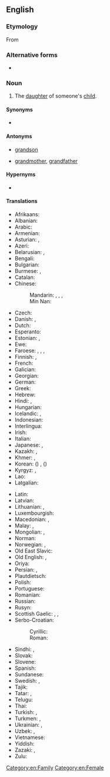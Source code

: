 ==English==
{{wikipedia}}

===Etymology===
From {{prefix|grand|daughter|lang=en}}

===Alternative forms===
* {{l|en|grandaughter}}

===Noun===
{{en-noun}}

# The [[daughter]] of someone's [[child]].

====Synonyms====
* {{l|en|grandgirl}}

====Antonyms====
* {{qualifier|with regard to gender}} [[grandson]]
* {{qualifier|with regard to ancestry}} [[grandmother]], [[grandfather]]

====Hypernyms====
* {{l|en|grandchild}}

====Translations====
{{trans-top|daughter of someone’s child}}
* Afrikaans: {{t+|af|kleindogter}}
* Albanian: {{t+|sq|mbesë|f}}
* Arabic: {{t|ar|حَفِيدَة|f}}
* Armenian: {{t+|hy|թոռնուհի}}
* Asturian: {{t+|ast|nieta|f}}, {{t+|ast|ñeta|f}}
* Azeri: {{t+|az|nəvə}}
* Belarusian: {{t|be|уну́чка|f|sc=Cyrl}}, {{t|be|ўну́чка|f|sc=Cyrl}}
* Bengali: {{t|bn|নাতনি|f}}
* Bulgarian: {{t+|bg|вну́чка|f|sc=Cyrl}}
* Burmese: {{t+|my|မြေး|sc=Mymr}} {{q|grandchild}}, {{t|my|မြေးမ}}
* Catalan: {{t+|ca|néta|f}}
* Chinese:
*: Mandarin: {{qualifier|son's daughter}} {{t+|cmn|孫女|sc=Hani}}, {{t+|cmn|孙女|tr=sūnnǚ|sc=Hani}}, {{qualifier|daughter's daughter}} {{t+|cmn|外孫女|sc=Hani}}, {{t+|cmn|外孙女|tr=wàisūnnǚ|sc=Hani}}
*: Min Nan: {{t|nan|查某孫|tr=tsa-bóo-sun|sc=Hans}}
* Czech: {{t+|cs|vnučka|f}}
* Danish: {{t+|da|sønnedatter}} {{qualifier|son's daughter}}, {{t+|da|datterdatter}} {{qualifier|daughter's daughter}}
* Dutch: {{t+|nl|kleindochter|f}}
* Esperanto: {{t|eo|nepino}}
* Estonian: {{t|et|pojatütar}} {{qualifier|son's daughter}}, {{t|et|tütretütar}} {{qualifier|daughter's daughter}}
* Ewe: {{t|ee|tɔgbuiyɔvinyɔnu|f}}
* Faroese: {{t|fo|abbadóttir}} {{qualifier|grandfather's granddaughter}}, {{t|fo|ommudóttir}} {{qualifier|grandmother's granddaughter}}, {{t|fo|sonardóttir}} {{qualifier|son's daughter}}, {{t|fo|dótturdóttir}} {{qualifier|daughter's daughter}}
* Finnish: {{t|fi|pojantytär}} {{qualifier|son's daughter}}, {{t|fi|tyttärentytär}} {{qualifier|daughter's daughter}}
* French: {{t+|fr|petite-fille|f}}
* Galician: {{t|gl|neta|f}}
* Georgian: {{t+|ka|შვილიშვილი|sc=Geor}}
* German: {{t+|de|Enkelin|f}}
* Greek: {{t+|el|εγγονή|f}}
* Hebrew: {{t|he|נֶכְדָּה|tr=nekhdah|f}}
* Hindi: {{t+|hi|पोती}} {{qualifier|son's daughter}}, {{t+|hi|नाती}} {{qualifier|daughter's daughter}}
* Hungarian: {{t+|hu|lányunoka}}
* Icelandic: {{t+|is|sonardóttir|m}} {{qualifier|son's daughter}}, {{t+|is|dótturdóttir|f}} {{qualifier|daughter's daughter}}
* Indonesian: {{t+|id|cucu}}
* Interlingua: {{t|ia|granfilia}}
* Irish: {{t|ga|gariníon|f}}
* Italian: {{t+|it|nipote|f}}
* Japanese: {{t+|ja|孫娘|tr=まごむすめ, magomusume}}, {{t+|ja|孫|tr=まご, mago}} {{qualifier|grandchild}}
* Kazakh: {{t+|kk|немере|sc=Cyrl}}, {{t|kk|қыз немере|sc=Cyrl}}
* Khmer: {{t|km|ចៅស្រី|sc=Khmr|tr=chav srǝy}}, {{t|km|នត្តាស្រី|sc=Khmr|tr=noattaa srəy}}
* Korean: {{t+|ko|손녀}} ({{t+|ko|孫女}}) {{qualifier|son's daughter}}, {{t|ko|외손녀}} ({{t+|ko|外孫女}}) {{qualifier|daughter's daughter}}
* Kyrgyz: {{t|ky|мемире|sc=Cyrl}}, {{t|ky|небире|sc=Cyrl}}
* Lao: {{t|lo|ຫລານສາວ|sc=Laoo}}
* Latgalian: {{t|ltg|unuce|f}}
{{trans-mid}}
* Latin: {{t+|la|neptis|f}}
* Latvian: {{t|lv|mazmeita|f}}
* Lithuanian: {{t|lt|dukraitė|f}}, {{t|lt|anūkė|f}}
* Luxembourgish: {{t|lb|Enkelin|f}}
* Macedonian: {{t|mk|вну́ка|f}}, {{t|mk|вну́чка|f}}
* Malay: {{t|ms|cucu perempuan}}, {{t|ms|cucu}}
* Mongolian: {{t|mn|ач охин|sc=Cyrl}}, {{t|mn|зээ охин|sc=Cyrl}}
* Norman: {{t|nrf|p'tite-fil'ye|f}}
* Norwegian: {{t|no|sønnedatter}} {{qualifier|son's daughter}}, {{t|no|datterdatter}} {{qualifier|daughter's daughter}}
* Old East Slavic: {{t|orv|вънука|f}}
* Old English: {{t|ang|nefene|f}}, {{t|ang|nift|f}}
* Oriya: {{t+|or|ନାତୁଣୀ|tr=nātuṇī|sc=Orya}}
* Persian: {{t+|fa|نبسه|tr=nabase|sc=fa-Arab}}, {{t|fa|نبتسه|tr=nabatse|sc=fa-Arab}}
* Plautdietsch: {{t|pdt|Grootdochta|f}}
* Polish: {{t+|pl|wnuczka|f}}
* Portuguese: {{t+|pt|neta|f}}
* Romanian: {{t+|ro|nepoată}}
* Russian: {{t+|ru|вну́чка|f}}
* Rusyn: {{t|rue|вну́чка|f}}
* Scottish Gaelic: {{t+|gd|ban-ogha|f}}, {{t|gd|nighean-mhic|f}} {{qualifier|son's daughter}}, {{t|gd|nighean-ighne|f}} {{qualifier|daughter's daughter}}
* Serbo-Croatian:
*: Cyrillic: {{t|sh|унука|f|sc=Cyrl}}
*: Roman: {{t+|sh|unuka|f}}
* Sindhi: {{t+|sd|پوٽِي|f}} {{qualifier|son's daughter}}, {{t+|sd|ڏوهٽِي|f}} {{qualifier|daughter's daughter}}
* Slovak: {{t+|sk|vnučka|f}}
* Slovene: {{t+|sl|vnukinja|f}}
* Spanish: {{t+|es|nieta|f}}
* Sundanese: {{t|su|incu}}
* Swedish: {{t+|sv|sondotter|c}} {{qualifier|son's daughter}}, {{t+|sv|dotterdotter|c}} {{qualifier|daughter's daughter}}
* Tajik: {{t|tg|набера}} {{qualifier|grandchild}}
* Tatar: {{t|tt|сущ онык|sc=Cyrl}}, {{t+|tt|онык|sc=Cyrl}}
* Telugu: {{t+|te|మనుమరాలు}}
* Thai: {{t|th|หลานสาว}}
* Turkish: {{t|tr|kız torun}}, {{t+|tr|torun}}
* Turkmen: {{t|tk|gyz agtyk}}, {{t+|tk|agtyk}}
* Ukrainian: {{t|uk|вну́чка|f|sc=Cyrl}}, {{t|uk|ону́чка|f|sc=Cyrl}}
* Uzbek: {{t+|uz|nabira}}, {{t+|uz|nevara}}
* Vietnamese: {{qualifier|[[gái]]}} {{t+|vi|cháu}}
* Yiddish: {{t|yi|גראַנדאָטער|f|sc=Hebr}}
* Zazaki: {{t|zza|pıt}}, {{t|zza|pıtek}}
* Zulu: {{t-needed|zu}}
{{trans-bottom}}

[[Category:en:Family]]
[[Category:en:Female]]